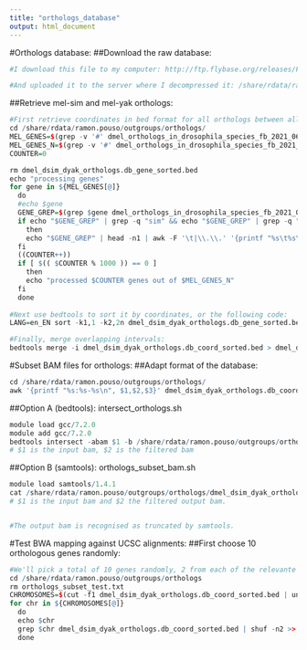 ```yaml
---
title: "orthologs_database"
output: html_document
---
```


#Orthologs database:
##Download the raw database:
```R

#I download this file to my computer: http://ftp.flybase.org/releases/FB2021_06/precomputed_files/orthologs/dmel_human_orthologs_disease_fb_2021_06.tsv.gz

#And uploaded it to the server where I decompressed it: /share/rdata/ramon.pouso/outgroups/orthologs/dmel_orthologs_in_drosophila_species_fb_2021_06.tsv

```

##Retrieve mel-sim and mel-yak orthologs:
```R

#First retrieve coordinates in bed format for all orthologs between all 3 species (melanogaster, simulans and yakuba).
cd /share/rdata/ramon.pouso/outgroups/orthologs/
MEL_GENES=$(grep -v '#' dmel_orthologs_in_drosophila_species_fb_2021_06.tsv | cut -f1 | uniq)
MEL_GENES_N=$(grep -v '#' dmel_orthologs_in_drosophila_species_fb_2021_06.tsv | cut -f1 | uniq | wc -l)
COUNTER=0

rm dmel_dsim_dyak_orthologs.db_gene_sorted.bed
echo "processing genes"
for gene in ${MEL_GENES[@]}
  do
  #echo $gene
  GENE_GREP=$(grep $gene dmel_orthologs_in_drosophila_species_fb_2021_06.tsv)
  if echo "$GENE_GREP" | grep -q "sim" && echo "$GENE_GREP" | grep -q "yak" 
    then
    echo "$GENE_GREP" | head -n1 | awk -F '\t|\\.\\.' '{printf "%s\t%s\t%s\t%s\n", $3,$4,$5,$2}' >> dmel_dsim_dyak_orthologs.db_gene_sorted.bed
  fi
  ((COUNTER++))
  if [ $(( $COUNTER % 1000 )) == 0 ]
    then
    echo "processed $COUNTER genes out of $MEL_GENES_N"
  fi
  done
  
#Next use bedtools to sort it by coordinates, or the following code:
LANG=en_EN sort -k1,1 -k2,2n dmel_dsim_dyak_orthologs.db_gene_sorted.bed > dmel_dsim_dyak_orthologs.db_coord_sorted.bed

#Finally, merge overlapping intervals:
bedtools merge -i dmel_dsim_dyak_orthologs.db_coord_sorted.bed > dmel_dsim_dyak_orthologs.db_coord_sorted_merged.bed

```

#Subset BAM files for orthologs:
##Adapt format of the database:
```R

cd /share/rdata/ramon.pouso/outgroups/orthologs/
awk '{printf "%s:%s-%s\n", $1,$2,$3}' dmel_dsim_dyak_orthologs.db_coord_sorted.bed > dmel_dsim_dyak_orthologs.db_coord_sorted.txt

```

##Option A (bedtools): intersect_orthologs.sh
```R

module load gcc/7.2.0 
module add gcc/7.2.0
bedtools intersect -abam $1 -b /share/rdata/ramon.pouso/outgroups/orthologs/dmel_dsim_dyak_orthologs.db_coord_sorted.bed > $2
# $1 is the input bam, $2 is the filtered bam

```

##Option B (samtools): orthologs_subset_bam.sh
```R

module load samtools/1.4.1
cat /share/rdata/ramon.pouso/outgroups/orthologs/dmel_dsim_dyak_orthologs.db_coord_sorted.txt | xargs samtools view -b $1 > $2
# $1 is the input bam and $2 the filtered output bam.


#The output bam is recognised as truncated by samtools.

```

#Test BWA mapping against UCSC alignments:
##First choose 10 orthologous genes randomly:
```R

#We'll pick a total of 10 genes randomly, 2 from each of the relevante chromosomes (2L, 2R, 3L, 3R, X).
cd /share/rdata/ramon.pouso/outgroups/orthologs
rm orthologs_subset_test.txt
CHROMOSOMES=$(cut -f1 dmel_dsim_dyak_orthologs.db_coord_sorted.bed | uniq | egrep '2|3|X')
for chr in ${CHROMOSOMES[@]}
  do
  echo $chr
  grep $chr dmel_dsim_dyak_orthologs.db_coord_sorted.bed | shuf -n2 >> orthologs_subset_test.txt
  done

```

